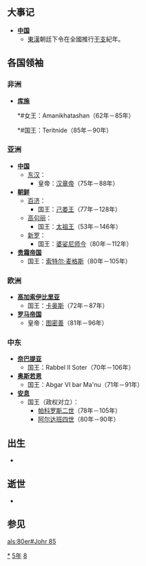 {{yearTOC|85|东汉'''[[元和_(汉章帝)|元和]]二年'''}}

== 大事记 ==
* '''[[中国|中国]]'''
** [[東漢|東漢]]朝廷下令在全國推行[[干支|干支]]紀年。
== 各国领袖 ==
=== 非洲 ===
*'''[[库施|库施]]'''
**#女王：Amanikhatashan（62年－85年）
**#国王：Teritnide（85年－90年）

=== 亚洲 ===
*'''[[中国|中国]]'''
**[[东汉|东汉]]：
***皇帝：[[汉章帝|汉章帝]]（75年－88年）
*'''[[古朝鮮|朝鲜]]'''
**[[百济|百济]]：
***国王：[[己娄王|己娄王]]（77年－128年）
**[[高句丽|高句丽]]：
***国王：[[太祖王|太祖王]]（53年－146年）
**[[新罗|新罗]]：
***国王：[[婆娑尼师今|婆娑尼师今]]（80年－112年）
*'''[[贵霜帝国|贵霜帝国]]'''
**国王：[[索特尔·麦格斯|索特尔·麦格斯]]（80年－105年）

=== 欧洲 ===
*'''[[高加索伊比里亚|高加索伊比里亚]]'''
**国王：[[卡奥斯|卡奥斯]]（72年－87年）
*'''[[罗马帝国|罗马帝国]]'''
**皇帝：[[图密善|图密善]]（81年－96年）

=== 中东 ===
*'''[[奈巴提亚|奈巴提亚]]'''
**国王：Rabbel II Soter（70年－106年）
*'''[[奥斯若恩|奥斯若恩]]'''
**国王：Abgar VI bar Ma'nu（71年－91年）
*'''[[安息_(国家)|安息]]''' 
**国王（政权对立）：
***[[帕科罗斯二世|帕科罗斯二世]]（78年－105年）
***[[阿尔达班四世|阿尔达班四世]]（80年－90年）

== 出生 ==
*

== 逝世 ==
*

== 参见 ==
{{Wikisource year mention}}

[[Category:85年|*]]
[[Category:80年代|5年]]
[[Category:1世纪各年|8]]

[[als:80er#Johr_85|als:80er#Johr 85]]